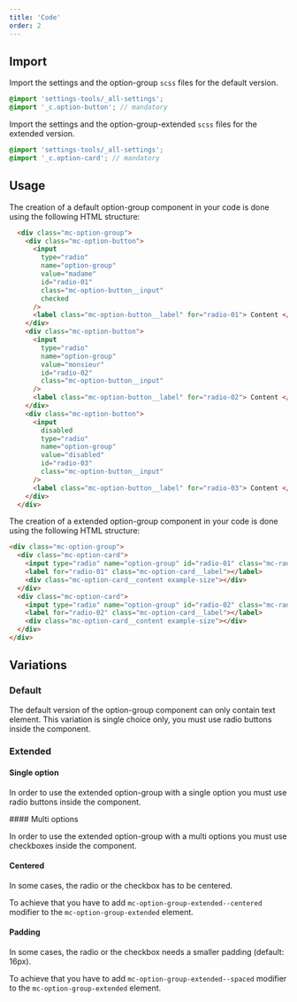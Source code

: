 ```yaml
---
title: 'Code'
order: 2
---
```


## Import

Import the settings and the option-group `scss` files for the default version.

```scss
@import 'settings-tools/_all-settings';
@import '_c.option-button'; // mandatory
```

Import the settings and the option-group-extended `scss` files for the extended version.

```scss
@import 'settings-tools/_all-settings';
@import '_c.option-card'; // mandatory
```

## Usage

The creation of a default option-group component in your code is done using the following HTML structure:

```HTML
  <div class="mc-option-group">
    <div class="mc-option-button">
      <input
        type="radio"
        name="option-group"
        value="madame"
        id="radio-01"
        class="mc-option-button__input"
        checked
      />
      <label class="mc-option-button__label" for="radio-01"> Content </label>
    </div>
    <div class="mc-option-button">
      <input
        type="radio"
        name="option-group"
        value="monsieur"
        id="radio-02"
        class="mc-option-button__input"
      />
      <label class="mc-option-button__label" for="radio-02"> Content </label>
    </div>
    <div class="mc-option-button">
      <input
        disabled
        type="radio"
        name="option-group"
        value="disabled"
        id="radio-03"
        class="mc-option-button__input"
      />
      <label class="mc-option-button__label" for="radio-03"> Content </label>
    </div>
  </div>
```

The creation of a extended option-group component in your code is done using the following HTML structure:

```HTML
<div class="mc-option-group">
  <div class="mc-option-card">
    <input type="radio" name="option-group" id="radio-01" class="mc-radio__input mc-option-card__input" aria-label="radio-01"/>
    <label for="radio-01" class="mc-option-card__label"></label>
    <div class="mc-option-card__content example-size"></div>
  </div>
  <div class="mc-option-card">
    <input type="radio" name="option-group" id="radio-02" class="mc-radio__input mc-option-card__input" aria-label="radio-02" checked/>
    <label for="radio-02" class="mc-option-card__label"></label>
    <div class="mc-option-card__content example-size"></div>
  </div>
</div>
```

## Variations

### Default

The default version of the option-group component can only contain text element.
This variation is single choice only, you must use radio buttons inside the component.

<Preview path="default" />

### Extended

#### Single option

In order to use the extended option-group with a single option you must use radio buttons inside the component.

<Preview path="extended" />
#### Multi options

In order to use the extended option-group with a multi options you must use checkboxes inside the component.

<Preview path="checkbox" />

#### Centered

In some cases, the radio or the checkbox has to be centered.

To achieve that you have to add `mc-option-group-extended--centered` modifier to the `mc-option-group-extended` element.

<Preview path="centered" />

#### Padding

In some cases, the radio or the checkbox needs a smaller padding (default: 16px).

To achieve that you have to add `mc-option-group-extended--spaced` modifier to the `mc-option-group-extended` element.

<Preview path="spaced" />

